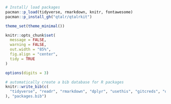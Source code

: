 ```r
# Install/ load packages
pacman::p_load(tidyverse, rmarkdown, knitr, fontawesome)
pacman::p_install_gh("qtalr/qtalrkit")

theme_set(theme_minimal())

knitr::opts_chunk$set(
  message = FALSE,
  warning = FALSE,
  out.width = "85%",
  fig.align = "center",
  tidy = TRUE
)

options(digits = 3)

# automatically create a bib database for R packages
knitr::write_bib(c(
  "tidyverse", "readr", "rmarkdown", "dplyr", "usethis", "gitcreds", "quanteda", "textdata", "tidycensus", "sf", "rtweet", "skimr", "janitor", "ggplot2", "gridExtra", "reprex"
), "packages.bib")
```